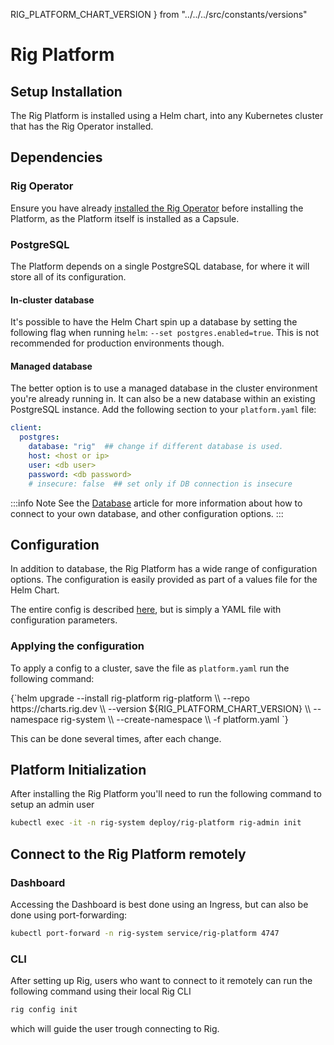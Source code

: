 RIG_PLATFORM_CHART_VERSION
} from "../../../src/constants/versions"

# Rig Platform

## Setup Installation

The Rig Platform is installed using a Helm chart, into any Kubernetes cluster that has
the Rig Operator installed.

## Dependencies

### Rig Operator

Ensure you have already [installed the Rig Operator](/operator-manual/setup-guide/operator)
before installing the Platform, as the Platform itself is installed as a Capsule.

### PostgreSQL

The Platform depends on a single PostgreSQL database, for where it will store all of its
configuration.

#### In-cluster database

It's possible to have the Helm Chart spin up a database by setting the following flag
when running `helm`: `--set postgres.enabled=true`. This is not recommended for production
environments though.

#### Managed database

The better option is to use a managed database in the cluster environment you're
already running in. It can also be a new database within an existing PostgreSQL instance.
Add the following section to your `platform.yaml` file:

```yaml
client:
  postgres:
    database: "rig"  ## change if different database is used.
    host: <host or ip>
    user: <db user>
    password: <db password>
    # insecure: false  ## set only if DB connection is insecure
```

:::info Note
See the [Database](/operator-manual/setup-guide/platform/database) article for more information about how to connect to your
own database, and other configuration options.
:::


## Configuration

In addition to database, the Rig Platform has a wide range of configuration options.
The configuration is easily provided as part of a values file for the Helm Chart.

The entire config is described [here](https://github.com/rigdev/rig/blob/main/deploy/charts/rig-platform/values.yaml),
but is simply a YAML file with configuration parameters.

### Applying the configuration

To apply a config to a cluster, save the file as `platform.yaml` run the following command:

<CodeBlock language="bash">
{`helm upgrade --install rig-platform rig-platform \\
  --repo https://charts.rig.dev \\
  --version ${RIG_PLATFORM_CHART_VERSION} \\
  --namespace rig-system \\
  --create-namespace \\
  -f platform.yaml
`}
</CodeBlock>

This can be done several times, after each change.

## Platform Initialization

After installing the Rig Platform you'll need to run the following command to setup an admin user

```bash
kubectl exec -it -n rig-system deploy/rig-platform rig-admin init
```

## Connect to the Rig Platform remotely

### Dashboard

Accessing the Dashboard is best done using an Ingress, but can also be done using port-forwarding:

```bash
kubectl port-forward -n rig-system service/rig-platform 4747
```

### CLI

After setting up Rig, users who want to connect to it remotely can run the following command using their local Rig CLI

```bash
rig config init
```
which will guide the user trough connecting to Rig.

